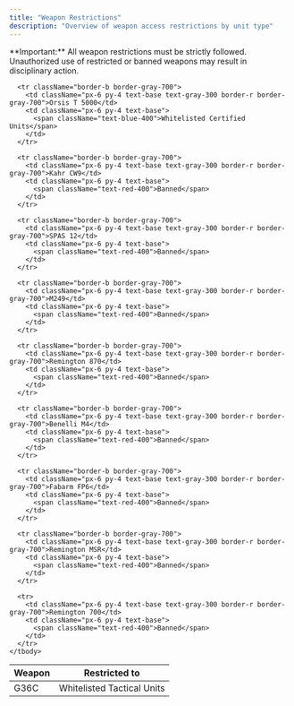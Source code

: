 ```yaml
---
title: "Weapon Restrictions"
description: "Overview of weapon access restrictions by unit type"
---
```

<Note>
  **Important:** All weapon restrictions must be strictly followed. Unauthorized use of restricted or banned weapons may result in disciplinary action.
</Note>
<div className="overflow-x-auto">
  <table className="w-full border border-gray-700">
    <thead>
      <tr className="border-b border-gray-700 bg-gray-900/50">
        <th className="px-6 py-4 text-left text-base font-semibold text-gray-200 border-r border-gray-700 w-1/2">
          Weapon
        </th>
        <th className="px-6 py-4 text-left text-base font-semibold text-gray-200 w-1/2">
          Restricted to
        </th>
      </tr>
    </thead>
    <tbody>
      <tr className="border-b border-gray-700">
        <td className="px-6 py-4 text-base text-gray-300 border-r border-gray-700">G36C</td>
        <td className="px-6 py-4 text-base">
          <span className="text-blue-400">Whitelisted Tactical Units</span>
        </td>
      </tr>
      
      <tr className="border-b border-gray-700">
        <td className="px-6 py-4 text-base text-gray-300 border-r border-gray-700">Orsis T 5000</td>
        <td className="px-6 py-4 text-base">
          <span className="text-blue-400">Whitelisted Certified Units</span>
        </td>
      </tr>
      
      <tr className="border-b border-gray-700">
        <td className="px-6 py-4 text-base text-gray-300 border-r border-gray-700">Kahr CW9</td>
        <td className="px-6 py-4 text-base">
          <span className="text-red-400">Banned</span>
        </td>
      </tr>
      
      <tr className="border-b border-gray-700">
        <td className="px-6 py-4 text-base text-gray-300 border-r border-gray-700">SPAS 12</td>
        <td className="px-6 py-4 text-base">
          <span className="text-red-400">Banned</span>
        </td>
      </tr>
      
      <tr className="border-b border-gray-700">
        <td className="px-6 py-4 text-base text-gray-300 border-r border-gray-700">M249</td>
        <td className="px-6 py-4 text-base">
          <span className="text-red-400">Banned</span>
        </td>
      </tr>
      
      <tr className="border-b border-gray-700">
        <td className="px-6 py-4 text-base text-gray-300 border-r border-gray-700">Remington 870</td>
        <td className="px-6 py-4 text-base">
          <span className="text-red-400">Banned</span>
        </td>
      </tr>
      
      <tr className="border-b border-gray-700">
        <td className="px-6 py-4 text-base text-gray-300 border-r border-gray-700">Benelli M4</td>
        <td className="px-6 py-4 text-base">
          <span className="text-red-400">Banned</span>
        </td>
      </tr>
      
      <tr className="border-b border-gray-700">
        <td className="px-6 py-4 text-base text-gray-300 border-r border-gray-700">Fabarm FP6</td>
        <td className="px-6 py-4 text-base">
          <span className="text-red-400">Banned</span>
        </td>
      </tr>
      
      <tr className="border-b border-gray-700">
        <td className="px-6 py-4 text-base text-gray-300 border-r border-gray-700">Remington MSR</td>
        <td className="px-6 py-4 text-base">
          <span className="text-red-400">Banned</span>
        </td>
      </tr>
      
      <tr>
        <td className="px-6 py-4 text-base text-gray-300 border-r border-gray-700">Remington 700</td>
        <td className="px-6 py-4 text-base">
          <span className="text-red-400">Banned</span>
        </td>
      </tr>
    </tbody>
  </table>
</div>